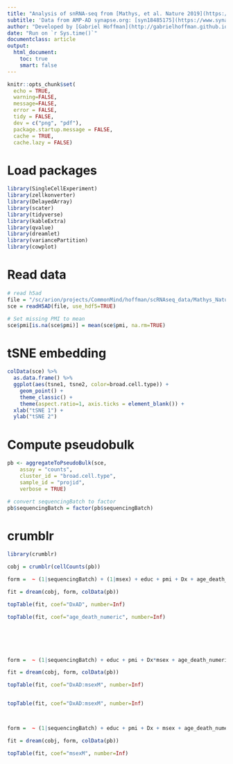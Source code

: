 ```yaml
---
title: "Analysis of snRNA-seq from [Mathys, et al. Nature 2019](https://www.nature.com/articles/s41586-019-1195-2)"
subtitle: 'Data from AMP-AD synapse.org: [syn18485175](https://www.synapse.org/#!Synapse:syn18485175)'
author: "Developed by [Gabriel Hoffman](http://gabrielhoffman.github.io/)"
date: "Run on `r Sys.time()`"
documentclass: article
output: 
  html_document:
    toc: true
    smart: false
---
```





```r
knitr::opts_chunk$set(
  echo = TRUE,
  warning=FALSE,
  message=FALSE,
  error = FALSE,
  tidy = FALSE,
  dev = c("png", "pdf"),
  package.startup.message = FALSE,
  cache = TRUE,
  cache.lazy = FALSE)
```

# Load packages
```r
library(SingleCellExperiment)
library(zellkonverter)
library(DelayedArray)
library(scater)
library(tidyverse)
library(kableExtra)
library(qvalue)
library(dreamlet)
library(variancePartition)
library(cowplot)
```

# Read data
```r
# read h5ad
file = "/sc/arion/projects/CommonMind/hoffman/scRNAseq_data/Mathys_Nature_2019/Mathys_Nature_2019.h5ad"
sce = readH5AD(file, use_hdf5=TRUE)

# Set missing PMI to mean
sce$pmi[is.na(sce$pmi)] = mean(sce$pmi, na.rm=TRUE) 
```

# tSNE embedding
```r
colData(sce) %>% 
  as.data.frame() %>%
  ggplot(aes(tsne1, tsne2, color=broad.cell.type)) + 
    geom_point() + 
    theme_classic() + 
    theme(aspect.ratio=1, axis.ticks = element_blank()) +
  xlab("tSNE 1") +
  ylab("tSNE 2")
```


# Compute pseudobulk
```r
pb <- aggregateToPseudoBulk(sce,
    assay = "counts",     
    cluster_id = "broad.cell.type",  
    sample_id = "projid",
    verbose = TRUE)

# convert sequencingBatch to factor
pb$sequencingBatch = factor(pb$sequencingBatch)
```

# crumblr
```r
library(crumblr)

cobj = crumblr(cellCounts(pb))

form =  ~ (1|sequencingBatch) + (1|msex) + educ + pmi + Dx + age_death_numeric

fit = dream(cobj, form, colData(pb))

topTable(fit, coef="DxAD", number=Inf)

topTable(fit, coef="age_death_numeric", number=Inf)






form =  ~ (1|sequencingBatch) + educ + pmi + Dx*msex + age_death_numeric

fit = dream(cobj, form, colData(pb))

topTable(fit, coef="DxAD:msexM", number=Inf)


topTable(fit, coef="DxAD:msexM", number=Inf)



form =  ~ (1|sequencingBatch) + educ + pmi + Dx + msex + age_death_numeric

fit = dream(cobj, form, colData(pb))

topTable(fit, coef="msexM", number=Inf)
```


























